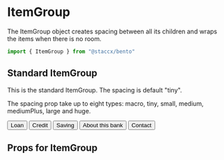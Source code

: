 
<Meta title="Components|Layout/ItemGroup" component={ItemGroup}/>

# ItemGroup
The ItemGroup object creates spacing between all its children and wraps the items when there is no room.

```javascript
import { ItemGroup } from "@staccx/bento"
```

## Standard ItemGroup
This is the standard ItemGroup. The spacing is default "tiny".

The spacing prop take up to eight types: macro, tiny, small, medium, mediumPlus, large and huge.

<Preview>
  <Story name="Standard">
   <ItemGroup spacing="medium">
        <Button>Loan</Button>
        <Button>Credit</Button>
        <Button>Saving</Button>
        <Button>About this bank</Button>
        <Button>Contact</Button>
   </ItemGroup>
  </Story>
</Preview>


## Props for ItemGroup
<Props of={ItemGroup} />